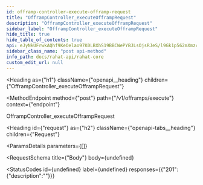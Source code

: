 ```yaml
---
id: offramp-controller-execute-offramp-request
title: "OfframpController_executeOfframpRequest"
description: "OfframpController_executeOfframpRequest"
sidebar_label: "OfframpController_executeOfframpRequest"
hide_title: true
hide_table_of_contents: true
api: eJyNkUFrwkAQhf9KeOelao97K0LBXhS19BBCWePYBJLsOjsRJeS/l9Gk1p562mXmzc5733bwgdhJ6ZvFHhbLw4FdHea+EfZVRfxJZ8pboaGxpmNLUWAQHLuahDjCppkBUwy+iRRhOzxPZ3rsKeZcBn0dFuh7A3FfOjAuisjMH9n/LdQkhVfXwQ+WpIDF5DSb+OH5yTALg0h8+nEbKW+5lMsmL6i+eX772OoRrxVY7MgxMcxwefVcO4G96gzkElRUiIRrrrI5eB2XUiptrF3hJJl71tWPAV9Wi0TNlDklB8/Jg1Qt3mSzpykMct+IywW20y0atHaNLmrc1eUAJbnjSobIydi6A3vw0Y0ZhM4yCZUrG/QGLVfau7FMcZrBYKQJg5FnZlAodZui63Yu0jtXfa/lY0t8uVE+OS7dTnmkWf/rv1bLzRZ9/w1jI9wn
sidebar_class_name: "post api-method"
info_path: docs/rahat-api/rahat-core
custom_edit_url: null
---
```



<Heading
  as={"h1"}
  className={"openapi__heading"}
  children={"OfframpController_executeOfframpRequest"}
>
</Heading>

<MethodEndpoint
  method={"post"}
  path={"/v1/offramps/execute"}
  context={"endpoint"}
>
  
</MethodEndpoint>



OfframpController_executeOfframpRequest

<Heading
  id={"request"}
  as={"h2"}
  className={"openapi-tabs__heading"}
  children={"Request"}
>
</Heading>

<ParamsDetails
  parameters={[]}
>
  
</ParamsDetails>

<RequestSchema
  title={"Body"}
  body={undefined}
>
  
</RequestSchema>

<StatusCodes
  id={undefined}
  label={undefined}
  responses={{"201":{"description":""}}}
>
  
</StatusCodes>


      